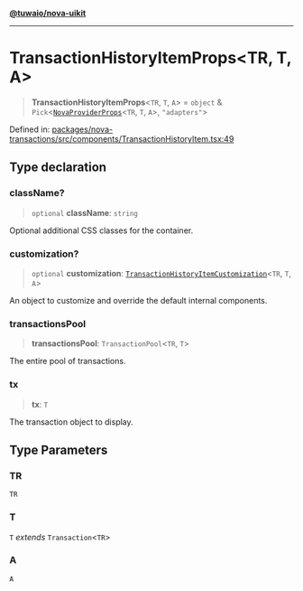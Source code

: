 [**@tuwaio/nova-uikit**](../../../README.md)

***

# TransactionHistoryItemProps\<TR, T, A\>

> **TransactionHistoryItemProps**\<`TR`, `T`, `A`\> = `object` & `Pick`\<[`NovaProviderProps`](../providers/type-aliases/NovaProviderProps.md)\<`TR`, `T`, `A`\>, `"adapters"`\>

Defined in: [packages/nova-transactions/src/components/TransactionHistoryItem.tsx:49](https://github.com/TuwaIO/nova-uikit/blob/72f68be37bc6bdb559392b68d8c6a70e68f6207f/packages/nova-transactions/src/components/TransactionHistoryItem.tsx#L49)

## Type declaration

### className?

> `optional` **className**: `string`

Optional additional CSS classes for the container.

### customization?

> `optional` **customization**: [`TransactionHistoryItemCustomization`](TransactionHistoryItemCustomization.md)\<`TR`, `T`, `A`\>

An object to customize and override the default internal components.

### transactionsPool

> **transactionsPool**: `TransactionPool`\<`TR`, `T`\>

The entire pool of transactions.

### tx

> **tx**: `T`

The transaction object to display.

## Type Parameters

### TR

`TR`

### T

`T` *extends* `Transaction`\<`TR`\>

### A

`A`
